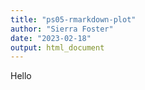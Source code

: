 ```yaml
---
title: "ps05-rmarkdown-plot"
author: "Sierra Foster"
date: "2023-02-18"
output: html_document
---
```


Hello
